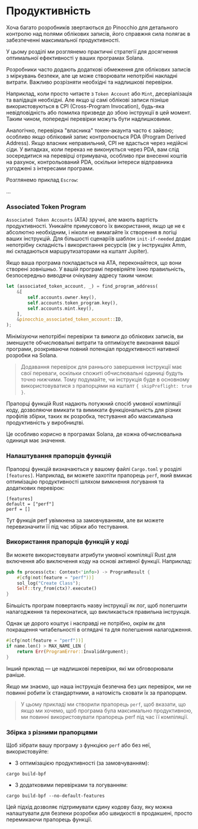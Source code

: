 
# Продуктивність

Хоча багато розробників звертаються до Pinocchio для детального контролю над полями облікових записів, його справжня сила полягає в забезпеченні максимальної продуктивності. 

У цьому розділі ми розглянемо практичні стратегії для досягнення оптимальної ефективності у ваших програмах Solana.

<ArticleSection name="Superfluous Checks" id="superfluous-checks" level="h2" />

Розробники часто додають додаткові обмеження для облікових записів з міркувань безпеки, але це може створювати непотрібні накладні витрати. Важливо розрізняти необхідні та надлишкові перевірки.

Наприклад, коли просто читаєте з `Token Account` або `Mint`, десеріалізація та валідація необхідні. Але якщо ці самі облікові записи пізніше використовуються в CPI (Cross-Program Invocation), будь-яка невідповідність або помилка призведе до збою інструкції в цей момент. Таким чином, попередні перевірки можуть бути надлишковими.

Аналогічно, перевірка "власника" токен-акаунта часто є зайвою; особливо якщо обліковий запис контролюється PDA (Program Derived Address). Якщо власник неправильний, CPI не вдасться через недійсні сіди. У випадках, коли переказ не виконується через PDA, вам слід зосередитися на перевірці отримувача, особливо при внесенні коштів на рахунок, контрольований PDA, оскільки інтереси відправника узгоджені з інтересами програми.

Розглянемо приклад `Escrow`:

...

### Associated Token Program

`Associated Token Accounts` (ATA) зручні, але мають вартість продуктивності. Уникайте примусового їх використання, якщо це не є абсолютно необхідним, і ніколи не вимагайте їх створення в логіці ваших інструкцій. Для більшості сценаріїв шаблон `init-if-needed` додає непотрібну складність і використання ресурсів (як у інструкціях Amm, які складаються маршрутизаторами на кшталт Jupiter).

Якщо ваша програма покладається на ATA, переконайтеся, що вони створені зовнішньо. У вашій програмі перевіряйте їхню правильність, безпосередньо виводячи очікувану адресу таким чином:

```rust
let (associated_token_account, _) = find_program_address(
    &[
        self.accounts.owner.key(),
        self.accounts.token_program.key(),
        self.accounts.mint.key(),
    ],
    &pinocchio_associated_token_account::ID,
);
```

Мінімізуючи непотрібні перевірки та вимоги до облікових записів, ви зменшуєте обчислювальні витрати та оптимізуєте виконання вашої програми, розкриваючи повний потенціал продуктивності нативної розробки на Solana.

> Додавання перевірок для раннього завершення інструкції має свої переваги, оскільки спожиті обчислювальні одиниці будуть точно нижчими. Тому подумайте, чи інструкція буде в основному використовуватися з прапорцями на кшталт `{ skipPreflight: true }`.

<ArticleSection name="Perf Flag" id="perf-flag" level="h2" />

Прапорці функцій Rust надають потужний спосіб умовної компіляції коду, дозволяючи вмикати та вимикати функціональність для різних профілів збірки, таких як розробка, тестування або максимальна продуктивність у виробництві.

Це особливо корисно в програмах Solana, де кожна обчислювальна одиниця має значення.

### Налаштування прапорців функцій

Прапорці функцій визначаються у вашому файлі `Cargo.toml` у розділі `[features]`. Наприклад, ви можете захотіти прапорець `perf`, який вмикає оптимізацію продуктивності шляхом вимкнення логування та додаткових перевірок:

```
[features]
default = ["perf"]
perf = []
```

Тут функція perf увімкнена за замовчуванням, але ви можете перевизначити її під час збірки або тестування.

### Використання прапорців функцій у коді

Ви можете використовувати атрибути умовної компіляції Rust для включення або виключення коду на основі активної функції. Наприклад:

```rust
pub fn process(ctx: Context<'info>) -> ProgramResult {
    #[cfg(not(feature = "perf"))]
    sol_log("Create Class");
    Self::try_from(ctx)?.execute()
}
```

Більшість програм повертають назву інструкції як лог, щоб полегшити налагодження та переконатися, що викликається правильна інструкція.

Однак це дорого коштує і насправді не потрібно, окрім як для покращення читабельності в оглядачі та для полегшення налагодження.

```rust
#[cfg(not(feature = "perf"))]
if name.len() > MAX_NAME_LEN {
    return Err(ProgramError::InvalidArgument);
}
```

Інший приклад — це надлишкові перевірки, які ми обговорювали раніше.

Якщо ми знаємо, що наша інструкція безпечна без цих перевірок, ми не повинні робити їх стандартними, а натомість сховати їх за прапорцем.

> У цьому прикладі ми створили прапорець `perf`, щоб вказати, що якщо ми хочемо, щоб програма була максимально продуктивною, ми повинні використовувати прапорець perf під час її компіляції.

### Збірка з різними прапорцями

Щоб зібрати вашу програму з функцією `perf` або без неї, використовуйте:

- З оптимізацією продуктивності (за замовчуванням):

```
cargo build-bpf
```

- З додатковими перевірками та логуванням:

```
cargo build-bpf --no-default-features
```

Цей підхід дозволяє підтримувати єдину кодову базу, яку можна налаштувати для безпеки розробки або швидкості в продакшені, просто перемикаючи прапорець функції.
